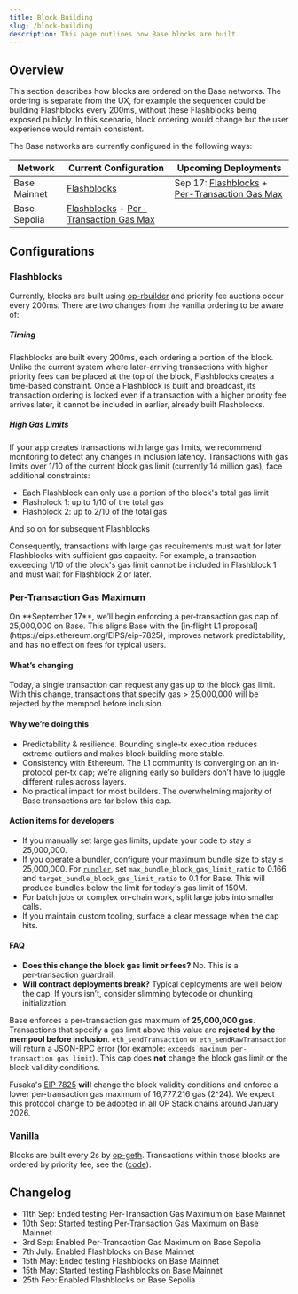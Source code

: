 ```yaml
---
title: Block Building
slug: /block-building
description: This page outlines how Base blocks are built.
---
```


## Overview
This section describes how blocks are ordered on the Base networks. The ordering is separate from the UX,
for example the sequencer could be building Flashblocks every 200ms, without these Flashblocks being exposed publicly. In this scenario, block ordering
would change but the user experience would remain consistent.

The Base networks are currently configured in the following ways:

| Network      | Current Configuration       | Upcoming Deployments   |
|--------------|-----------------------------|------------------------|
| Base Mainnet | [Flashblocks](#flashblocks) | Sep 17: [Flashblocks](#flashblocks) + [Per-Transaction Gas Max](#per-transaction-gas-maximum) |
| Base Sepolia | [Flashblocks](#flashblocks) + [Per-Transaction Gas Max](#per-transaction-gas-maximum) | |

## Configurations

### Flashblocks
Currently, blocks are built using [op-rbuilder](https://github.com/flashbots/op-rbuilder) and priority fee auctions occur
every 200ms. There are two changes from the vanilla ordering to be aware of:

##### Timing

Flashblocks are built every 200ms, each ordering a portion of the block. Unlike the current system where later-arriving transactions with higher priority fees can be placed at the top of the block, Flashblocks creates a time-based constraint. Once a Flashblock is built and broadcast, its transaction ordering is locked even if a transaction with a higher priority fee arrives later, it cannot be included in earlier, already built Flashblocks.

##### High Gas Limits

If your app creates transactions with large gas limits, we recommend monitoring to detect any changes in inclusion latency. Transactions with gas limits over 1/10 of the current block gas limit (currently 14 million gas), face additional constraints:

* Each Flashblock can only use a portion of the block's total gas limit
* Flashblock 1: up to 1/10 of the total gas
* Flashblock 2: up to 2/10 of the total gas

And so on for subsequent Flashblocks

Consequently, transactions with large gas requirements must wait for later Flashblocks with sufficient gas capacity. For example, a transaction exceeding 1/10 of the block's gas limit cannot be included in Flashblock 1 and must wait for Flashblock 2 or later.

### Per-Transaction Gas Maximum

<Warning>
On **September 17**, we’ll begin enforcing a per‑transaction gas cap of 25,000,000 on Base. This aligns Base with the [in‑flight L1 proposal](https://eips.ethereum.org/EIPS/eip-7825), improves network predictability, and has no effect on fees for typical users.

#### What’s changing

Today, a single transaction can request any gas up to the block gas limit. With this change, transactions that specify gas > 25,000,000 will be rejected by the mempool before inclusion.

#### Why we’re doing this

* Predictability & resilience. Bounding single‑tx execution reduces extreme outliers and makes block building more stable.
* Consistency with Ethereum. The L1 community is converging on an in-protocol per‑tx cap; we’re aligning early so builders don’t have to juggle different rules across layers.
* No practical impact for most builders. The overwhelming majority of Base transactions are far below this cap.

#### Action items for developers

* If you manually set large gas limits, update your code to stay ≤ 25,000,000.
* If you operate a bundler, configure your maximum bundle size to stay ≤ 25,000,000. For [`rundler`](https://github.com/alchemyplatform/rundler), set `max_bundle_block_gas_limit_ratio` to 0.166 and `target_bundle_block_gas_limit_ratio` to 0.1 for Base. This will produce bundles below the limit for today's gas limit of 150M.
* For batch jobs or complex on‑chain work, split large jobs into smaller calls.
* If you maintain custom tooling, surface a clear message when the cap hits.


#### FAQ

* **Does this change the block gas limit or fees?** No. This is a per‑transaction guardrail.
* **Will contract deployments break?** Typical deployments are well below the cap. If yours isn’t, consider slimming bytecode or chunking initialization.
</Warning>

Base enforces a per-transaction gas maximum of **25,000,000 gas**. Transactions that specify a gas limit above this value are **rejected by the mempool before inclusion**. `eth_sendTransaction` or `eth_sendRawTransaction` will return a JSON-RPC error (for example: `exceeds maximum per-transaction gas limit`). This cap does **not** change the block gas limit or the block validity conditions.

Fusaka's [EIP 7825](https://eips.ethereum.org/EIPS/eip-7825) **will** change the block validity conditions and enforce a lower per-transaction gas maximum of 16,777,216 gas (2^24). We expect this protocol change to be adopted in all OP Stack chains around January 2026.

### Vanilla

Blocks are built every 2s by [op-geth](https://github.com/ethereum-optimism/op-geth). Transactions within those blocks are ordered by
priority fee, see the ([code](https://github.com/ethereum-optimism/op-geth/blob/optimism/miner/worker.go#L627)).

## Changelog

* 11th Sep: Ended testing Per-Transaction Gas Maximum on Base Mainnet
* 10th Sep: Started testing Per-Transaction Gas Maximum on Base Mainnet
* 3rd Sep: Enabled Per-Transaction Gas Maximum on Base Sepolia
* 7th July: Enabled Flashblocks on Base Mainnet
* 15th May: Ended testing Flashblocks on Base Mainnet
* 15th May: Started testing Flashblocks on Base Mainnet
* 25th Feb: Enabled Flashblocks on Base Sepolia
